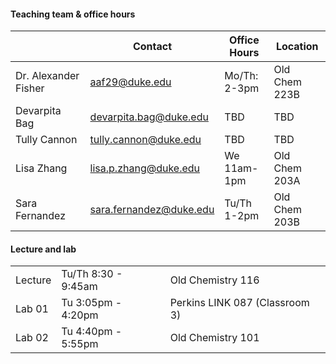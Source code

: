 #### Teaching team & office hours

|   | Contact | Office Hours | Location |
|------------------|------------------|------------------|------------------|
| Dr. Alexander Fisher | [aaf29\@duke.edu](aaf29@duke.edu) | Mo/Th: 2-3pm | Old Chem 223B |
| Devarpita Bag | [devarpita.bag\@duke.edu](devarpita.bag@duke.edu) | TBD | TBD |
| Tully Cannon | [tully.cannon@duke.edu](tully.cannon@duke.edu)  | TBD | TBD  |
| Lisa Zhang | [lisa.p.zhang@duke.edu](lisa.p.zhang@duke.edu) |We 11am-1pm  | Old Chem 203A  |
| Sara Fernandez | [sara.fernandez@duke.edu](sara.fernandez@duke.edu)  | Tu/Th 1-2pm | Old Chem 203B  |

#### Lecture and lab

|         |                     |                                |
|---------|---------------------|--------------------------------|
| Lecture | Tu/Th 8:30 - 9:45am | Old Chemistry 116              |
| Lab 01  | Tu 3:05pm - 4:20pm  | Perkins LINK 087 (Classroom 3) |
| Lab 02  | Tu 4:40pm - 5:55pm  | Old Chemistry 101              |
